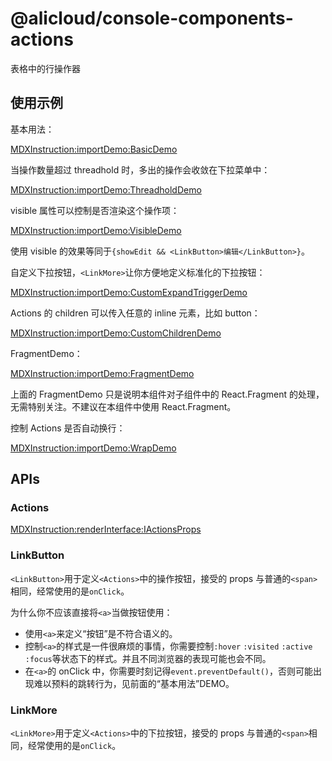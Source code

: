 # @alicloud/console-components-actions

表格中的行操作器

## 使用示例

基本用法：

[MDXInstruction:importDemo:BasicDemo](./stories/basic.tsx)

当操作数量超过 threadhold 时，多出的操作会收敛在下拉菜单中：

[MDXInstruction:importDemo:ThreadholdDemo](./stories/threshold.tsx)

visible 属性可以控制是否渲染这个操作项：

[MDXInstruction:importDemo:VisibleDemo](./stories/visible.tsx)

使用 visible 的效果等同于`{showEdit && <LinkButton>编辑</LinkButton>}`。

自定义下拉按钮，`<LinkMore>`让你方便地定义标准化的下拉按钮：

[MDXInstruction:importDemo:CustomExpandTriggerDemo](./stories/customExpandTrigger.tsx)

Actions 的 children 可以传入任意的 inline 元素，比如 button：

[MDXInstruction:importDemo:CustomChildrenDemo](./stories/customChildren.tsx)

FragmentDemo：

[MDXInstruction:importDemo:FragmentDemo](./stories/fragment.tsx)

上面的 FragmentDemo 只是说明本组件对子组件中的 React.Fragment 的处理，无需特别关注。不建议在本组件中使用 React.Fragment。

控制 Actions 是否自动换行：

[MDXInstruction:importDemo:WrapDemo](./stories/wrap.tsx)

## APIs

### Actions

[MDXInstruction:renderInterface:IActionsProps](./api-json/api.json)

### LinkButton

`<LinkButton>`用于定义`<Actions>`中的操作按钮，接受的 props 与普通的`<span>`相同，经常使用的是`onClick`。

为什么你不应该直接将`<a>`当做按钮使用：

- 使用`<a>`来定义“按钮”是不符合语义的。
- 控制`<a>`的样式是一件很麻烦的事情，你需要控制`:hover` `:visited` `:active` `:focus`等状态下的样式。并且不同浏览器的表现可能也会不同。
- 在`<a>`的 onClick 中，你需要时刻记得`event.preventDefault()`，否则可能出现难以预料的跳转行为，见前面的“基本用法”DEMO。

### LinkMore

`<LinkMore>`用于定义`<Actions>`中的下拉按钮，接受的 props 与普通的`<span>`相同，经常使用的是`onClick`。
